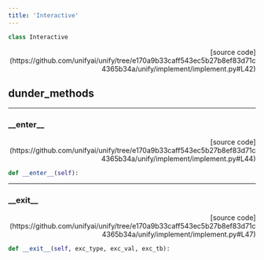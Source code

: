 ```yaml
---
title: 'Interactive'
---
```


```python
class Interactive
```

<p align="right">[source code](https://github.com/unifyai/unify/tree/e170a9b33caff543ec5b27b8ef83d71c4365b34a/unify/implement/implement.py#L42)</p>



## dunder_methods

---

### \_\_enter\_\_

<p align="right">[source code](https://github.com/unifyai/unify/tree/e170a9b33caff543ec5b27b8ef83d71c4365b34a/unify/implement/implement.py#L44)</p>

```python
def __enter__(self):
```



---

### \_\_exit\_\_

<p align="right">[source code](https://github.com/unifyai/unify/tree/e170a9b33caff543ec5b27b8ef83d71c4365b34a/unify/implement/implement.py#L47)</p>

```python
def __exit__(self, exc_type, exc_val, exc_tb):
```

